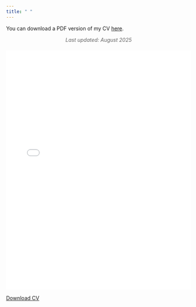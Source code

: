 ```yaml
---
title: " "
---
```


You can download a PDF version of my CV [here](CV2025-Machado.pdf).

<div style="text-align: center; font-style: italic; margin-bottom: 20px; color: #666;">
  Last updated: August 2025
</div>

<div style="position: relative; padding-bottom: 129%; /* 8.5:11 aspect ratio */ height: 0; max-width: 850px; margin: 0 auto;">
  <iframe src="CV2025-Machado.pdf" style="position: absolute; top: 0; left: 0; width: 100%; height: 100%; border: none; background-color: #f5f5f5;"></iframe>
</div>

<div class="text-center mt-4">
  <a href="CV2025-Machado.pdf" class="btn btn-primary" download>Download CV</a>
</div>